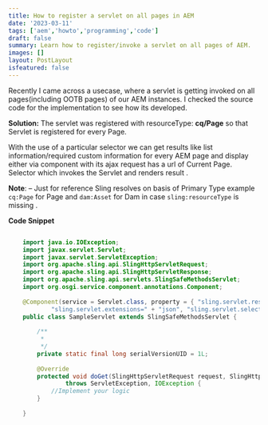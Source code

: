 ```yaml
---
title: How to register a servlet on all pages in AEM
date: '2023-03-11'
tags: ['aem','howto','programming','code']
draft: false
summary: Learn how to register/invoke a servlet on all pages of AEM.
images: []
layout: PostLayout
isfeatured: false
---
```

Recently I came across a usecase, where a servlet is getting invoked on all pages(including OOTB pages) of our AEM instances. I checked the source code for the implementation to see how its developed.

**Solution:** 
The servlet was registered with resourceType:  **cq/Page** so that Servlet is registered for every Page.

With the use of a particular selector we can get results like list information/required custom information for every AEM page and display either via component with its ajax request has a url of Current Page. Selector which invokes the Servlet and renders result .

**Note**: – Just for reference Sling resolves on basis of Primary Type example `cq:Page` for Page and `dam:Asset` for Dam in case `sling:resourceType` is missing .

**Code Snippet**
```java

    import java.io.IOException;
    import javax.servlet.Servlet;
    import javax.servlet.ServletException;
    import org.apache.sling.api.SlingHttpServletRequest;
    import org.apache.sling.api.SlingHttpServletResponse;
    import org.apache.sling.api.servlets.SlingSafeMethodsServlet;
    import org.osgi.service.component.annotations.Component;
    
    @Component(service = Servlet.class, property = { "sling.servlet.resourceTypes=" + "cq/Page",
    		"sling.servlet.extensions=" + "json", "sling.servlet.selectors=" + "result", "service.ranking=" + "50000" })
    public class SampleServlet extends SlingSafeMethodsServlet {
    
    	/**
    	 * 
    	 */
    	private static final long serialVersionUID = 1L;
    
    	@Override
    	protected void doGet(SlingHttpServletRequest request, SlingHttpServletResponse response)
    			throws ServletException, IOException {
    		//Implement your logic
    	}
    
    }

```

